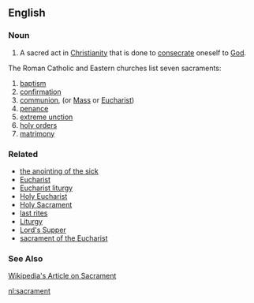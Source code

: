 ==English==

===Noun===
#A sacred act in [[Christianity]] that is done to [[consecrate]] oneself to [[God]].  

The Roman Catholic and Eastern churches list seven sacraments:
# [[baptism]]
# [[confirmation]]
# [[communion]], (or [[Mass]] or [[Eucharist]]) 
# [[penance]]
# [[extreme unction]]
# [[holy orders]]
# [[matrimony]]

===Related===
*[[the anointing of the sick]]
*[[Eucharist]]
*[[Eucharist liturgy]]
*[[Holy Eucharist]]
*[[Holy Sacrament]]
*[[last rites]]
*[[Liturgy]]
*[[Lord's Supper]]
*[[sacrament of the Eucharist]]

===See Also===
[http://en.wikipedia.org/wiki/Sacrament Wikipedia's Article on Sacrament]

[[nl:sacrament]]
